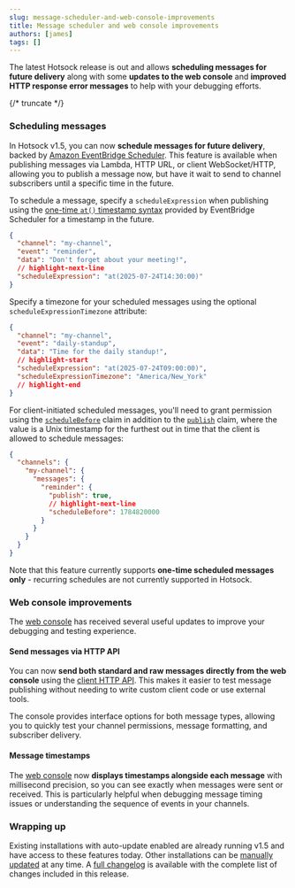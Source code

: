```yaml
---
slug: message-scheduler-and-web-console-improvements
title: Message scheduler and web console improvements
authors: [james]
tags: []
---
```


The latest Hotsock release is out and allows **scheduling messages for future delivery** along with some **updates to the web console** and **improved HTTP response error messages** to help with your debugging efforts.

{/* truncate */}

### Scheduling messages

In Hotsock v1.5, you can now **schedule messages for future delivery**, backed by [Amazon EventBridge Scheduler](https://docs.aws.amazon.com/eventbridge/latest/userguide/using-eventbridge-scheduler.html). This feature is available when publishing messages via Lambda, HTTP URL, or client WebSocket/HTTP, allowing you to publish a message now, but have it wait to send to channel subscribers until a specific time in the future.

To schedule a message, specify a `scheduleExpression` when publishing using the [one-time `at()` timestamp syntax](https://docs.aws.amazon.com/scheduler/latest/UserGuide/schedule-types.html#one-time) provided by EventBridge Scheduler for a timestamp in the future.

```json
{
  "channel": "my-channel",
  "event": "reminder",
  "data": "Don't forget about your meeting!",
  // highlight-next-line
  "scheduleExpression": "at(2025-07-24T14:30:00)"
}
```

Specify a timezone for your scheduled messages using the optional `scheduleExpressionTimezone` attribute:

```json
{
  "channel": "my-channel",
  "event": "daily-standup",
  "data": "Time for the daily standup!",
  // highlight-start
  "scheduleExpression": "at(2025-07-24T09:00:00)",
  "scheduleExpressionTimezone": "America/New_York"
  // highlight-end
}
```

For client-initiated scheduled messages, you'll need to grant permission using the [`scheduleBefore`](/docs/connections/claims/#channels.messages.scheduleBefore) claim in addition to the [`publish`](/docs/connections/claims/#channels.messages.publish) claim, where the value is a Unix timestamp for the furthest out in time that the client is allowed to schedule messages:

```json
{
  "channels": {
    "my-channel": {
      "messages": {
        "reminder": {
          "publish": true,
          // highlight-next-line
          "scheduleBefore": 1784820000
        }
      }
    }
  }
}
```

Note that this feature currently supports **one-time scheduled messages only** - recurring schedules are not currently supported in Hotsock.

### Web console improvements

The [web console](/docs/server-api/web-console/) has received several useful updates to improve your debugging and testing experience.

#### Send messages via HTTP API

You can now **send both standard and raw messages directly from the web console** using the [client HTTP API](/docs/connections/client-http-api/). This makes it easier to test message publishing without needing to write custom client code or use external tools.

The console provides interface options for both message types, allowing you to quickly test your channel permissions, message formatting, and subscriber delivery.

#### Message timestamps

The [web console](/docs/server-api/web-console/) now **displays timestamps alongside each message** with millisecond precision, so you can see exactly when messages were sent or received. This is particularly helpful when debugging message timing issues or understanding the sequence of events in your channels.

### Wrapping up

Existing installations with auto-update enabled are already running v1.5 and have access to these features today. Other installations can be [manually updated](/docs/installation/updates/#manually-update-installation) at any time. A [full changelog](/docs/installation/changelog/#v1.5.0) is available with the complete list of changes included in this release.
